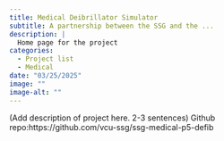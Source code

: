 ```yaml
---
title: Medical Deibrillator Simulator
subtitle: A partnership between the SSG and the ...
description: |
  Home page for the project
categories:
  - Project list
  - Medical
date: "03/25/2025"
image: ""
image-alt: ""
---
```


(Add description of project here.  2-3 sentences)
Github repo:https://github.com/vcu-ssg/ssg-medical-p5-defib


